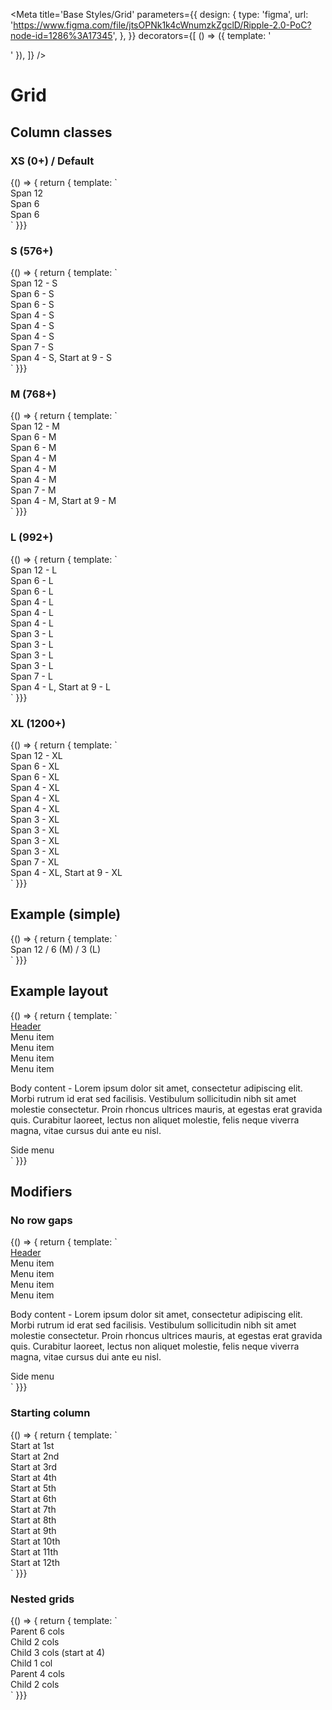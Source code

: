 
<Meta
  title='Base Styles/Grid'
  parameters={{
    design: {
      type: 'figma',
      url: 'https://www.figma.com/file/jtsOPNk1k4cWnumzkZgclD/Ripple-2.0-PoC?node-id=1286%3A17345',
    },
  }}
  decorators={[
    () => ({
      template: '<div class="rpl-storybook__grid"><story /></div>'
    }),
  ]}
/>

# Grid

## Column classes

### XS (0+) / Default
<Canvas>
  <Story name="Grid/Columns/XS - Default">
    {() => { return { template: `
    <div class="rpl-grid">
      <div class="rpl-col-12">Span 12</div>
      <div class="rpl-col-6">Span 6</div>
      <div class="rpl-col-6">Span 6</div>
    </div>
` }}}
  </Story>
</Canvas>

### S (576+)
<Canvas>
  <Story name="Grid/Columns/S">
    {() => { return { template: `
    <div class="rpl-grid">
      <div class="rpl-col-12-s">Span 12 - S</div>
      <div class="rpl-col-6-s">Span 6 - S</div>
      <div class="rpl-col-6-s">Span 6 - S</div>
      <div class="rpl-col-4-s">Span 4 - S</div>
      <div class="rpl-col-4-s">Span 4 - S</div>
      <div class="rpl-col-4-s">Span 4 - S</div>
      <div class="rpl-col-7-s">Span 7 - S</div>
      <div class="rpl-col-4-s  rpl-col-start-9-s">Span 4 - S, Start at 9 - S</div>
    </div>
` }}}
  </Story>
</Canvas>

### M (768+)
<Canvas>
  <Story name="Grid/Columns/M">
    {() => { return { template: `
    <div class="rpl-grid">
      <div class="rpl-col-12-m">Span 12 - M</div>
      <div class="rpl-col-6-m">Span 6 - M</div>
      <div class="rpl-col-6-m">Span 6 - M</div>
      <div class="rpl-col-4-m">Span 4 - M</div>
      <div class="rpl-col-4-m">Span 4 - M</div>
      <div class="rpl-col-4-m">Span 4 - M</div>
      <div class="rpl-col-7-m">Span 7 - M</div>
      <div class="rpl-col-4-m  rpl-col-start-9-m">Span 4 - M, Start at 9 - M</div>
    </div>
` }}}
  </Story>
</Canvas>

### L (992+)
<Canvas>
  <Story name="Grid/Columns/L">
    {() => { return { template: `
    <div class="rpl-grid">
      <div class="rpl-col-12-l">Span 12 - L</div>
      <div class="rpl-col-6-l">Span 6 - L</div>
      <div class="rpl-col-6-l">Span 6 - L</div>
      <div class="rpl-col-4-l">Span 4 - L</div>
      <div class="rpl-col-4-l">Span 4 - L</div>
      <div class="rpl-col-4-l">Span 4 - L</div>
      <div class="rpl-col-3-l">Span 3 - L</div>
      <div class="rpl-col-3-l">Span 3 - L</div>
      <div class="rpl-col-3-l">Span 3 - L</div>
      <div class="rpl-col-3-l">Span 3 - L</div>
      <div class="rpl-col-7-l">Span 7 - L</div>
      <div class="rpl-col-4-l  rpl-col-start-9-l">Span 4 - L, Start at 9 - L</div>
    </div>
` }}}
  </Story>
</Canvas>

### XL (1200+)
<Canvas>
  <Story name="Grid/Columns/XL">
    {() => { return { template: `
    <div class="rpl-grid">
      <div class="rpl-col-12-xl">Span 12 - XL</div>
      <div class="rpl-col-6-xl">Span 6 - XL</div>
      <div class="rpl-col-6-xl">Span 6 - XL</div>
      <div class="rpl-col-4-xl">Span 4 - XL</div>
      <div class="rpl-col-4-xl">Span 4 - XL</div>
      <div class="rpl-col-4-xl">Span 4 - XL</div>
      <div class="rpl-col-3-xl">Span 3 - XL</div>
      <div class="rpl-col-3-xl">Span 3 - XL</div>
      <div class="rpl-col-3-xl">Span 3 - XL</div>
      <div class="rpl-col-3-xl">Span 3 - XL</div>
      <div class="rpl-col-7-xl">Span 7 - XL</div>
      <div class="rpl-col-4-xl  rpl-col-start-9-xl">Span 4 - XL, Start at 9 - XL</div>
    </div>
` }}}
  </Story>
</Canvas>

## Example (simple)
<Canvas>
  <Story name="Grid/Example/Simple">
    {() => { return { template: `
    <div class="rpl-grid">
      <div class="rpl-col-12  rpl-col-6-m  rpl-col-3-l">Span 12 / 6 (M) / 3 (L)</div>
    </div>
` }}}
  </Story>
</Canvas>


## Example layout
<Canvas>
  <Story name="Grid/Example/Layout">
    {() => { return { template: `
    <div class="rpl-grid">
      <div class="rpl-col-12"><u>Header</u></div>
      <div class="rpl-col-6  rpl-col-4-m  rpl-col-3-l">Menu item</div>
      <div class="rpl-col-6  rpl-col-4-m  rpl-col-3-l">Menu item</div>
      <div class="rpl-col-6  rpl-col-4-m  rpl-col-3-l">Menu item</div>
      <div class="rpl-col-6  rpl-col-4-m  rpl-col-3-l">Menu item</div>
      <div class="rpl-col-12  rpl-col-7-m  rpl-col-start-1-m">
        <p>
          Body content - Lorem ipsum dolor sit amet, consectetur adipiscing
          elit. Morbi rutrum id erat sed facilisis. Vestibulum sollicitudin nibh
          sit amet molestie consectetur. Proin rhoncus ultrices mauris, at
          egestas erat gravida quis. Curabitur laoreet, lectus non aliquet
          molestie, felis neque viverra magna, vitae cursus dui ante eu nisl.
        </p>
      </div>
      <div class="rpl-col-12  rpl-col-4-m  rpl-col-start-9-m">Side menu</div>
    </div>
` }}}
  </Story>
</Canvas>

## Modifiers

### No row gaps
<Canvas>
  <Story name="Grid/Modifiers/No row gap">
    {() => { return { template: `
    <div class="rpl-grid  rpl-grid--no-row-gap">
      <div class="rpl-col-12"><u>Header</u></div>
      <div class="rpl-col-6  rpl-col-4-m  rpl-col-3-l">Menu item</div>
      <div class="rpl-col-6  rpl-col-4-m  rpl-col-3-l">Menu item</div>
      <div class="rpl-col-6  rpl-col-4-m  rpl-col-3-l">Menu item</div>
      <div class="rpl-col-6  rpl-col-4-m  rpl-col-3-l">Menu item</div>
      <div class="rpl-col-12  rpl-col-7-m  rpl-col-start-1-m">
        <p>
          Body content - Lorem ipsum dolor sit amet, consectetur adipiscing
          elit. Morbi rutrum id erat sed facilisis. Vestibulum sollicitudin nibh
          sit amet molestie consectetur. Proin rhoncus ultrices mauris, at
          egestas erat gravida quis. Curabitur laoreet, lectus non aliquet
          molestie, felis neque viverra magna, vitae cursus dui ante eu nisl.
        </p>
      </div>
      <div class="rpl-col-12  rpl-col-4-m  rpl-col-start-9-m">Side menu</div>
    </div>
` }}}
  </Story>
</Canvas>

### Starting column
<Canvas>
  <Story name="Grid/Modifiers/Starting column">
    {() => { return { template: `
    <div class="rpl-grid">
      <div class="rpl-col-2  rpl-col-start-1">Start at 1st</div>
      <div class="rpl-col-2  rpl-col-start-2">Start at 2nd</div>
      <div class="rpl-col-2  rpl-col-start-3">Start at 3rd</div>
      <div class="rpl-col-2  rpl-col-start-4">Start at 4th</div>
      <div class="rpl-col-2  rpl-col-start-5">Start at 5th</div>
      <div class="rpl-col-2  rpl-col-start-6">Start at 6th</div>
      <div class="rpl-col-2  rpl-col-start-7">Start at 7th</div>
      <div class="rpl-col-2  rpl-col-start-8">Start at 8th</div>
      <div class="rpl-col-2  rpl-col-start-9">Start at 9th</div>
      <div class="rpl-col-2  rpl-col-start-10">Start at 10th</div>
      <div class="rpl-col-2  rpl-col-start-11">Start at 11th</div>
      <div class="rpl-col-1  rpl-col-start-12">Start at 12th</div>
    </div>
` }}}
  </Story>
</Canvas>

### Nested grids
<Canvas>
  <Story name="Grid/Modifiers/Nested grids">
    {() => { return { template: `
    <div class="rpl-grid">
      <div class="rpl-col-6">
        Parent 6 cols
        <div class="rpl-grid">
          <div class="rpl-col-2">
            Child 2 cols
          </div>
          <div class="rpl-col-3 rpl-col-start-4">
            Child 3 cols (start at 4)
            <div class="rpl-grid">
              <div class="rpl-col-1">
                Child 1 col
              </div>
            </div>
          </div>
        </div>
      </div>
      <div class="rpl-col-4 rpl-col-start-9">
        Parent 4 cols
        <div class="rpl-grid">
          <div class="rpl-col-2">
            Child 2 cols
          </div>
        </div>
      </div>
    </div>
` }}}
  </Story>
</Canvas>
